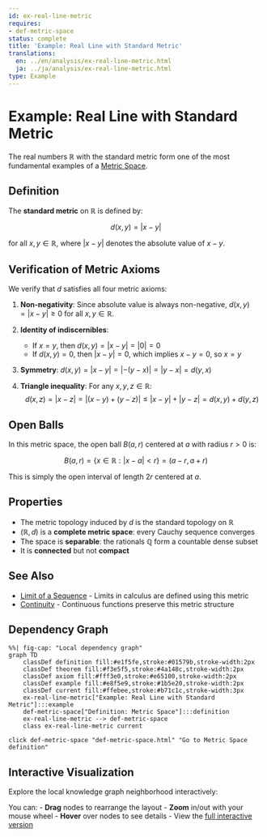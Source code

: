 ```yaml
---
id: ex-real-line-metric
requires:
- def-metric-space
status: complete
title: 'Example: Real Line with Standard Metric'
translations:
  en: ../en/analysis/ex-real-line-metric.html
  ja: ../ja/analysis/ex-real-line-metric.html
type: Example
---
```


# Example: Real Line with Standard Metric {#ex-real-line-metric}

The real numbers $\mathbb{R}$ with the standard metric form one of the most fundamental examples of a [Metric Space](../geometry/def-metric-space.qmd).

## Definition

The **standard metric** on $\mathbb{R}$ is defined by:

$$d(x, y) = |x - y|$$

for all $x, y \in \mathbb{R}$, where $|x - y|$ denotes the absolute value of $x - y$.

## Verification of Metric Axioms

We verify that $d$ satisfies all four metric axioms:

1. **Non-negativity**: Since absolute value is always non-negative, $d(x, y) = |x - y| \geq 0$ for all $x, y \in \mathbb{R}$.

2. **Identity of indiscernibles**:
   - If $x = y$, then $d(x, y) = |x - y| = |0| = 0$
   - If $d(x, y) = 0$, then $|x - y| = 0$, which implies $x - y = 0$, so $x = y$

3. **Symmetry**: $d(x, y) = |x - y| = |-(y - x)| = |y - x| = d(y, x)$

4. **Triangle inequality**: For any $x, y, z \in \mathbb{R}$:
   $$d(x, z) = |x - z| = |(x - y) + (y - z)| \leq |x - y| + |y - z| = d(x, y) + d(y, z)$$

## Open Balls

In this metric space, the open ball $B(a, r)$ centered at $a$ with radius $r > 0$ is:

$$B(a, r) = \{x \in \mathbb{R} : |x - a| < r\} = (a - r, a + r)$$

This is simply the open interval of length $2r$ centered at $a$.

## Properties

- The metric topology induced by $d$ is the standard topology on $\mathbb{R}$
- $(\mathbb{R}, d)$ is a **complete metric space**: every Cauchy sequence converges
- The space is **separable**: the rationals $\mathbb{Q}$ form a countable dense subset
- It is **connected** but not **compact**

## See Also

- [Limit of a Sequence](def-limit.qmd) - Limits in calculus are defined using this metric
- [Continuity](def-continuity.qmd) - Continuous functions preserve this metric structure

## Dependency Graph

```mermaid
%%| fig-cap: "Local dependency graph"
graph TD
    classDef definition fill:#e1f5fe,stroke:#01579b,stroke-width:2px
    classDef theorem fill:#f3e5f5,stroke:#4a148c,stroke-width:2px
    classDef axiom fill:#fff3e0,stroke:#e65100,stroke-width:2px
    classDef example fill:#e8f5e9,stroke:#1b5e20,stroke-width:2px
    classDef current fill:#ffebee,stroke:#b71c1c,stroke-width:3px
    ex-real-line-metric["Example: Real Line with Standard Metric"]:::example
    def-metric-space["Definition: Metric Space"]:::definition
    ex-real-line-metric --> def-metric-space
    class ex-real-line-metric current
```
    click def-metric-space "def-metric-space.html" "Go to Metric Space definition"

## Interactive Visualization

Explore the local knowledge graph neighborhood interactively:

::: {.graph-viz data-id="ex-real-line-metric" data-width="700" data-height="500"}
:::

You can:
- **Drag** nodes to rearrange the layout
- **Zoom** in/out with your mouse wheel
- **Hover** over nodes to see details
- View the [full interactive version](../../output/interactive/ex-real-line-metric.html){target="_blank"}
